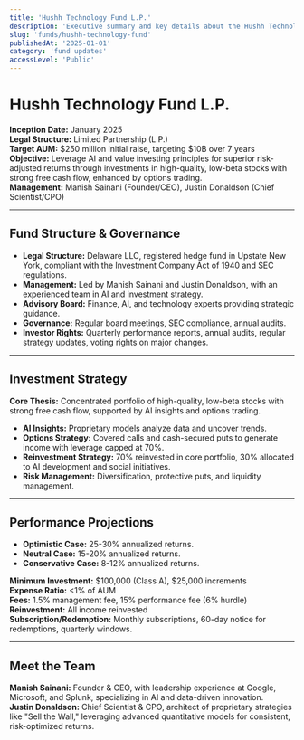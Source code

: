 ```yaml
---
title: 'Hushh Technology Fund L.P.'
description: 'Executive summary and key details about the Hushh Technology Fund L.P., including structure, strategy, and projections.'
slug: 'funds/hushh-technology-fund'
publishedAt: '2025-01-01'
category: 'fund updates'
accessLevel: 'Public'
---
```


# Hushh Technology Fund L.P.

**Inception Date:** January 2025  
**Legal Structure:** Limited Partnership (L.P.)  
**Target AUM:** $250 million initial raise, targeting $10B over 7 years  
**Objective:** Leverage AI and value investing principles for superior risk-adjusted returns through investments in high-quality, low-beta stocks with strong free cash flow, enhanced by options trading.  
**Management:** Manish Sainani (Founder/CEO), Justin Donaldson (Chief Scientist/CPO)  

---

## Fund Structure & Governance

- **Legal Structure:** Delaware LLC, registered hedge fund in Upstate New York, compliant with the Investment Company Act of 1940 and SEC regulations.
- **Management:** Led by Manish Sainani and Justin Donaldson, with an experienced team in AI and investment strategy.
- **Advisory Board:** Finance, AI, and technology experts providing strategic guidance.
- **Governance:** Regular board meetings, SEC compliance, annual audits.
- **Investor Rights:** Quarterly performance reports, annual audits, regular strategy updates, voting rights on major changes.

---

## Investment Strategy

**Core Thesis:** Concentrated portfolio of high-quality, low-beta stocks with strong free cash flow, supported by AI insights and options trading.

- **AI Insights:** Proprietary models analyze data and uncover trends.
- **Options Strategy:** Covered calls and cash-secured puts to generate income with leverage capped at 70%.
- **Reinvestment Strategy:** 70% reinvested in core portfolio, 30% allocated to AI development and social initiatives.
- **Risk Management:** Diversification, protective puts, and liquidity management.

---

## Performance Projections

- **Optimistic Case:** 25-30% annualized returns.
- **Neutral Case:** 15-20% annualized returns.
- **Conservative Case:** 8-12% annualized returns.

**Minimum Investment:** $100,000 (Class A), $25,000 increments  
**Expense Ratio:** <1% of AUM  
**Fees:** 1.5% management fee, 15% performance fee (6% hurdle)  
**Reinvestment:** All income reinvested  
**Subscription/Redemption:** Monthly subscriptions, 60-day notice for redemptions, quarterly windows.

---

## Meet the Team

**Manish Sainani:** Founder & CEO, with leadership experience at Google, Microsoft, and Splunk, specializing in AI and data-driven innovation.  
**Justin Donaldson:** Chief Scientist & CPO, architect of proprietary strategies like "Sell the Wall," leveraging advanced quantitative models for consistent, risk-optimized returns.